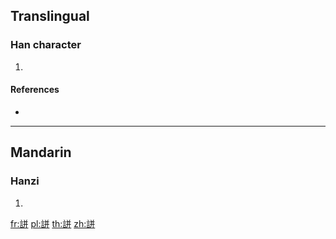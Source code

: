 {{character info/new}}
==Translingual==

===Han character===
{{Han char|rn=149|rad=言|as=06|sn=13|four=04640|canj=YRTT}}

# {{defn|Han|sort=言06}}

====References====
* {{Han ref|kx=1160.070|dkj=35468|dj=1625.220|hdz=63971.050|uh=8A81|ud=35457|bh=E04F|bd=57423}}

----

==Mandarin==

===Hanzi===
{{cmn-hanzi|pin=[[běng]] ([[beng3]])|wg=peng<sup>3</sup>}}

# {{defn|lang=cmn|sort=言06}}

[[fr:誁]]
[[pl:誁]]
[[th:誁]]
[[zh:誁]]